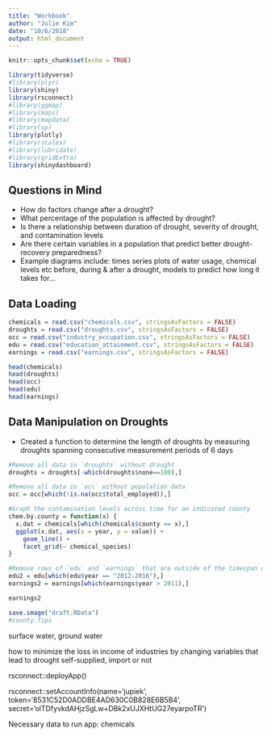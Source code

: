 ```yaml
---
title: "Workbook"
author: "Julie Kim"
date: "10/6/2018"
output: html_document
---
```


```r
knitr::opts_chunk$set(echo = TRUE)
```

```r
library(tidyverse)
#library(plyr)
library(shiny)
library(rsconnect)
#library(ggmap)
#library(maps)
#library(mapdata)
#library(sp)
library(plotly)
#library(scales)
#library(lubridate)
#library(gridExtra)
library(shinydashboard)
```

Questions in Mind
---
+ How do factors change after a drought?
+ What percentage of the population is affected by drought? 
+ Is there a relationship between duration of drought, severity of drought, and contamination levels 
+ Are there certain variables in a population that predict better drought-recovery preparedness? 
+ Example diagrams include: times series plots of water usage, chemical levels etc before, during & after a drought, models to predict how long it takes for... 

Data Loading
---
```r
chemicals = read.csv("chemicals.csv", stringsAsFactors = FALSE)
droughts = read.csv("droughts.csv", stringsAsFactors = FALSE)
occ = read.csv("industry_occupation.csv", stringsAsFactors = FALSE)
edu = read.csv("education_attainment.csv", stringsAsFactors = FALSE)
earnings = read.csv("earnings.csv", stringsAsFactors = FALSE)

head(chemicals)
head(droughts)
head(occ)
head(edu)
head(earnings)
```

Data Manipulation on Droughts
---
+ Created a function to determine the length of droughts by measuring droughts spanning consecutive measurement periods of 6 days
```r
#Remove all data in `droughts` without drought
droughts = droughts[-which(droughts$none==100),]

#Remove all data in `occ` without population data
occ = occ[which(!is.na(occ$total_employed)),]

#Graph the contamination levels across time for an indicated county 
chem.by.county = function(x) {
  x.dat = chemicals[which(chemicals$county == x),]
  ggplot(x.dat, aes(x = year, y = value)) + 
    geom_line() +
    facet_grid(~ chemical_species)
}

#Remove rows of `edu` and `earnings` that are outside of the timespan of 2012-2016
edu2 = edu[which(edu$year == "2012-2016"),]
earnings2 = earnings[which(earnings$year > 2011),]

earnings2

```

```r
save.image("draft.RData")
#county.fips
```

surface water, ground water

how to minimize the loss in income of industries by changing variables that lead to drought 
self-supplied, import or not

rsconnect::deployApp()

rsconnect::setAccountInfo(name='jupiek',
			  token='8531C52D0ADDBE4AD630C0B828E6B5B4',
			  secret='olTDfyvkdAHjzSgLw+DBk2xUJXHtUG27eyarpoTR')
			  
Necessary data to run app:
chemicals